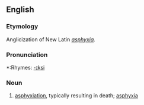 ==English==

===Etymology===

Anglicization of New Latin ''[[asphyxia]]''.

===Pronunciation===
*:Rhymes: [[Rhymes:English:-ɪksi|-ɪksi]]

===Noun===
{{en-noun|asphyxies}}

# {{medicine|obsolete}} [[asphyxiation]], typically resulting in death; [[asphyxia]]